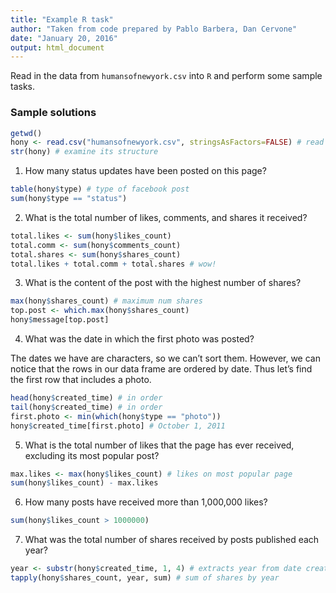 ```yaml
---
title: "Example R task"
author: "Taken from code prepared by Pablo Barbera, Dan Cervone"
date: "January 20, 2016"
output: html_document
---
```


Read in the data from `humansofnewyork.csv` into `R` and perform some sample tasks.

### Sample solutions


```r
getwd()
hony <- read.csv("humansofnewyork.csv", stringsAsFactors=FALSE) # read in data, character vectors treated as character vectors (not factors)
str(hony) # examine its structure
```


1. How many status updates have been posted on this page?

```r
table(hony$type) # type of facebook post
sum(hony$type == "status")
```

2. What is the total number of likes, comments, and shares it received?

```r
total.likes <- sum(hony$likes_count)
total.comm <- sum(hony$comments_count)
total.shares <- sum(hony$shares_count)
total.likes + total.comm + total.shares # wow!
```

3. What is the content of the post with the highest number of shares?

```r
max(hony$shares_count) # maximum num shares
top.post <- which.max(hony$shares_count)
hony$message[top.post]
```

4. What was the date in which the first photo was posted?

The dates we have are characters, so we can't sort them. However, we can notice that the rows in our data frame are ordered by date. Thus let's find the first row that includes a photo.

```r
head(hony$created_time) # in order
tail(hony$created_time) # in order
first.photo <- min(which(hony$type == "photo"))
hony$created_time[first.photo] # October 1, 2011
```

5. What is the total number of likes that the page has ever received, excluding its most popular post?

```r
max.likes <- max(hony$likes_count) # likes on most popular page
sum(hony$likes_count) - max.likes
```

6. How many posts have received more than 1,000,000 likes?

```r
sum(hony$likes_count > 1000000)
```

7. What was the total number of shares received by posts published each year?

```r
year <- substr(hony$created_time, 1, 4) # extracts year from date created variable
tapply(hony$shares_count, year, sum) # sum of shares by year
```
